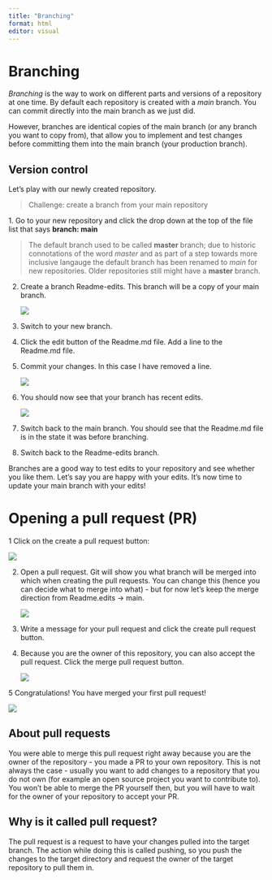 ```yaml
---
title: "Branching"
format: html
editor: visual
---
```


# Branching

*Branching* is the way to work on different parts and versions of a repository at one time. By default each repository is created with a *main* branch. You can commit directly into the main branch as we just did.

However, branches are identical copies of the main branch (or any branch you want to copy from), that allow you to implement and test changes before committing them into the main branch (your production branch).

## Version control

Let's play with our newly created repository.

> Challenge: create a branch from your main repository

1\. Go to your new repository and click the drop down at the top of the file list that says **branch: main**

> The default branch used to be called **master** branch; due to historic connotations of the word *master* and as part of a step towards more inclusive langauge the default branch has been renamed to *main* for new repositories. Older repositories still might have a **master** branch.

2.  Create a branch Readme-edits. This branch will be a copy of your main branch.

    ![](website/img/Branching1.png)

3.  Switch to your new branch.

4.  Click the edit button of the Readme.md file. Add a line to the Readme.md file.

5.  Commit your changes. In this case I have removed a line.

    ![](website/img/Branching2.png)

6.  You should now see that your branch has recent edits.

    ![](website/img/Recent-edits.png)

7.  Switch back to the main branch. You should see that the Readme.md file is in the state it was before branching.

8.  Switch back to the Readme-edits branch.

Branches are a good way to test edits to your repository and see whether you like them. Let's say you are happy with your edits. It's now time to update your main branch with your edits!

# Opening a pull request (PR)

1 Click on the create a pull request button:

![](website/img/Recent-edits2.png)

2.  Open a pull request. Git will show you what branch will be merged into which when creating the pull requests. You can change this (hence you can decide what to merge into what) - but for now let's keep the merge direction from Readme.edits -\> main.

    ![](website/img/ScreenShot%20Tool%20-20230710231644.png)

3.  Write a message for your pull request and click the create pull request button.

4.  Because you are the owner of this repository, you can also accept the pull request. Click the merge pull request button.

    ![](website/img/ScreenShot%20Tool%20-20230710232025.png)

5 Congratulations! You have merged your first pull request!

![](website/img/ScreenShot%20Tool%20-20230710232100.png)

## About pull requests

You were able to merge this pull request right away because you are the owner of the repository - you made a PR to your own repository. This is not always the case - usually you want to add changes to a repository that you do not own (for example an open source project you want to contribute to). You won't be able to merge the PR yourself then, but you will have to wait for the owner of your repository to accept your PR.

## Why is it called pull request?

The pull request is a request to have your changes pulled into the target branch. The action while doing this is called pushing, so you push the changes to the target directory and request the owner of the target repository to pull them in.
